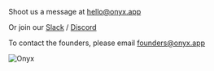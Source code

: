 Shoot us a message at [hello@onyx.app](mailto:hello@onyx.app)

Or join our [Slack](https://join.slack.com/t/onyx-dot-app/shared_invite/zt-34lu4m7xg-TsKGO6h8PDvR5W27zTdyhA) / [Discord](https://discord.gg/TDJ59cGV2X)

To contact the founders, please email [founders@onyx.app](mailto:hello@onyx.app)

![Onyx](/assets/logo/onyx_logo.svg)
